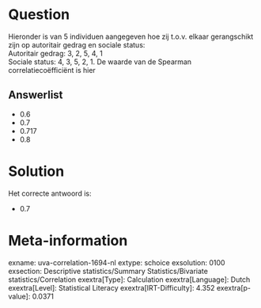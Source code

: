 Question
========

Hieronder is van 5 individuen aangegeven hoe zij t.o.v. elkaar
gerangschikt zijn op autoritair gedrag en sociale status:\
Autoritair gedrag: 3, 2, 5, 4, 1\
Sociale status: 4, 3, 5, 2, 1. De waarde van de Spearman
correlatiecoëfficiënt is hier

Answerlist
----------

* 0.6
* 0.7
* 0.717
* 0.8

Solution
========

Het correcte antwoord is: 

* 0.7

Meta-information
================
exname: uva-correlation-1694-nl
extype: schoice
exsolution: 0100
exsection: Descriptive statistics/Summary Statistics/Bivariate statistics/Correlation
exextra[Type]: Calculation
exextra[Language]: Dutch
exextra[Level]: Statistical Literacy
exextra[IRT-Difficulty]: 4.352
exextra[p-value]: 0.0371

